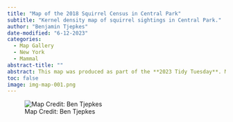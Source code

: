 ```yaml
---
title: "Map of the 2018 Squirrel Census in Central Park"
subtitle: "Kernel density map of squirrel sightings in Central Park."
author: "Benjamin Tjepkes"
date-modified: "6-12-2023"
categories:
  - Map Gallery
  - New York
  - Mammal
abstract-title: ""
abstract: This map was produced as part of the **2023 Tidy Tuesday**. Map creation was performed in R using the RStudio environment and data were pulled from public repositories.
toc: false
image: img-map-001.png
---
```


![Map Credit: Ben Tjepkes](../gallery/img-map-001.png)
